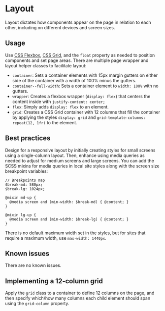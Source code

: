 
<Meta title="Global/Layout" />

# Layout
Layout dictates how components appear on the page in relation to each
other, including on different devices and screen sizes.

## Usage
Use [CSS Flexbox](https://developer.mozilla.org/en-US/docs/Web/CSS/CSS_Flexible_Box_Layout/Basic_Concepts_of_Flexbox),
[CSS Grid](https://developer.mozilla.org/en-US/docs/Web/CSS/CSS_Grid_Layout), and the `float` property as needed to
position components and set page areas. There are multiple page wrapper and layout helper classes to
facilitate layout:

- `container`: Sets a container elements with 15px margin gutters on either side of the
container with a width of 100% minus the gutters.
- `container--full-width`: Sets a container element to `width: 100%` with no gutters.
- `wrapper`: Creates a flexbox wrapper (`display: flex`) that centers the content inside
with  `justify-content: center;`
- `flex`: Simply adds `display: flex` to an element.
- `grid`: Creates a CSS Grid container with 12 columns that fill the container by applying
  the styles `display: grid` and `grid-template-columns: repeat(12, 1fr)` to the element.

## Best practices

Design for a responsive layout by initially creating styles for small screens using a single-column
layout. Then, enhance using media queries as needed to adjust for medium screens and
large screens. You can add the SCSS mixins for media queries in local
site styles along with the screen size breakpoint variables:
```
// Breakpoints map
$break-md: 580px;
$break-lg: 1024px;

@mixin md-up {
  @media screen and (min-width: $break-md) { @content; }
}

@mixin lg-up {
  @media screen and (min-width: $break-lg) { @content; }
}
```
There is no default maximum width set in the styles, but for sites that require a
maximum width, use `max-width: 1440px`.

## Known issues
There are no known issues.

## Implementing a 12-column grid
Apply the `grid` class to a container to define 12 columns on the page, and then
specify which/how many columns each child element should span using the `grid-column`
property.

<Story story={gridLayoutStories.gridLayout} />

